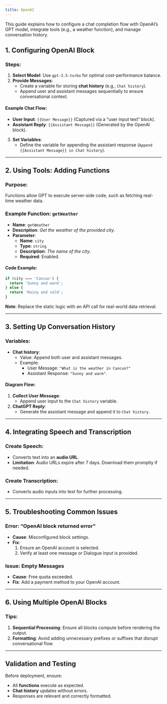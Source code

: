 ```yaml
---
title: OpenAI
---
```

This guide explains how to configure a chat completion flow with OpenAI’s GPT model, integrate tools (e.g., a weather function), and manage conversation history.

## 1. Configuring OpenAI Block

### Steps:
1. **Select Model**: Use `gpt-3.5-turbo` for optimal cost-performance balance.
2. **Provide Messages**:
   - Create a variable for storing **chat history** (e.g., `Chat history`).
   - Append user and assistant messages sequentially to ensure conversational context.

#### Example Chat Flow:
- **User Input**: `{{User Message}}` (Captured via a “user input text” block).
- **Assistant Reply**: `{{Assistant Message}}` (Generated by the OpenAI block).

3. **Set Variables**:
   - Define the variable for appending the assistant response (`Append {{Assistant Message}} in Chat history`).

---

## 2. Using Tools: Adding Functions

### Purpose:
Functions allow GPT to execute server-side code, such as fetching real-time weather data.

### Example Function: `getWeather`

- **Name**: `getWeather`
- **Description**: *Get the weather of the provided city*.
- **Parameter**: 
  - **Name**: `city`
  - **Type**: `string`
  - **Description**: *The name of the city*.
  - **Required**: Enabled.

#### Code Example:
```javascript
if (city === 'Cancun') {
  return 'Sunny and warm';
} else {
  return 'Rainy and cold';
}
```

**Note**: Replace the static logic with an API call for real-world data retrieval.

---

## 3. Setting Up Conversation History

### Variables:
- **Chat history**:
  - Value: Append both user and assistant messages.
  - Example: 
    - User Message: `"What is the weather in Cancun?"`
    - Assistant Response: `"Sunny and warm"`.

#### Diagram Flow:
1. **Collect User Message**:
   - Append user input to the `Chat history` variable.
2. **ChatGPT Reply**:
   - Generate the assistant message and append it to `Chat history`.

---

## 4. Integrating Speech and Transcription

### **Create Speech**:
- Converts text into an **audio URL**.
- **Limitation**: Audio URLs expire after 7 days. Download them promptly if needed.

### **Create Transcription**:
- Converts audio inputs into text for further processing.

---

## 5. Troubleshooting Common Issues

### Error: “OpenAI block returned error”
- **Cause**: Misconfigured block settings.
- **Fix**:
  1. Ensure an OpenAI account is selected.
  2. Verify at least one message or Dialogue input is provided.

### Issue: Empty Messages
- **Cause**: Free quota exceeded.
- **Fix**: Add a payment method to your OpenAI account.

---

## 6. Using Multiple OpenAI Blocks

### Tips:
1. **Sequential Processing**: Ensure all blocks compute before rendering the output.
2. **Formatting**: Avoid adding unnecessary prefixes or suffixes that disrupt conversational flow.

---

## Validation and Testing

Before deployment, ensure:
- All **functions** execute as expected.
- **Chat history** updates without errors.
- Responses are relevant and correctly formatted.
